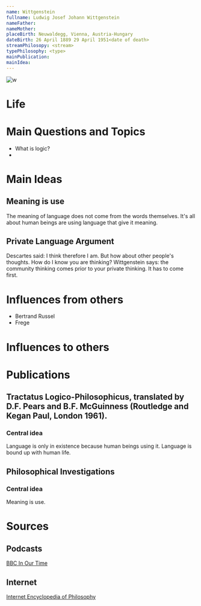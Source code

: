 ```yaml
---
name: Wittgenstein
fullname: Ludwig Josef Johann Wittgenstein
nameFather:
nameMother: 
placeBirth: Neuwaldegg, Vienna, Austria-Hungary
dateBirth: 26 April 1889 29 April 1951<date of death>
streamPhilosopy: <stream>
typePhilosophy: <type>
mainPublication: 
mainIdea: 
---
```


![w](./wittgenstein.jpeg)

# Life

# Main Questions and Topics
- What is logic?
- 
# Main Ideas
## Meaning is use
The meaning of language does not come from the words themselves. It's all about human beings are using language that give it meaning. 


## Private Language Argument
Descartes said: I think therefore I am. But how about other people's thoughts. How do I know you are thinking? 
Wittgenstein says: the community thinking comes prior to your private thinking. It has to come first. 

# Influences from others
- Bertrand Russel
- Frege


# Influences to others


# Publications

## Tractatus Logico-Philosophicus, translated by D.F. Pears and B.F. McGuinness (Routledge and Kegan Paul, London 1961).
### Central idea
Language is only in existence because human beings using it. Language is bound up with human life. 


## Philosophical Investigations
### Central idea
Meaning is use.

# Sources

## Podcasts
[BBC In Our Time](https://www.bbc.co.uk/programmes/p0054945)
## Internet
[Internet Encyclopedia of Philosophy](https://iep.utm.edu/wittgens/)